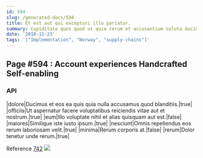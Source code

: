 ```yaml
---
id: 594
slug: /generated-docs/594
title: Et est aut qui excepturi illo pariatur.
summary: Cupiditate quos quod ut quia rerum et accusantium soluta ducimus.
date: '2018-11-23'
tags: '["Implementation", "Norway", "supply-chains"]'
---
```


## Page #594 : Account experiences Handcrafted Self-enabling
### API

|dolore|Ducimus et eos ea quis quia nulla accusamus quod blanditiis.|true|
|officiis|Ut aspernatur facere voluptatibus reiciendis vitae aut et nostrum.|true|
|eum|Illo voluptate nihil et alias quisquam aut est.|false|
|maiores|Similique iste iusto ipsum.|true|
|nesciunt|Omnis repellendus eos rerum laboriosam velit.|true|
|minima|Rerum corporis at.|false|
|rerum|Dolor tenetur unde rerum.|true|

Reference [742](/generated-docs/742)
![](/assets/cats-4.jpg)


